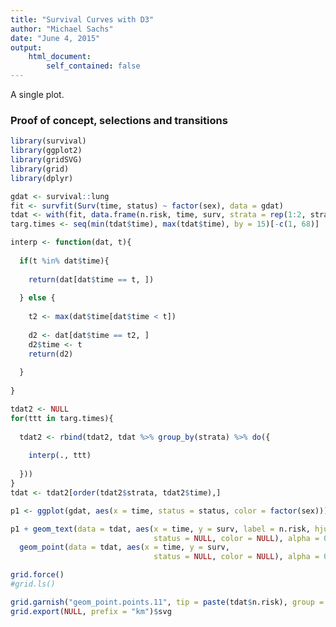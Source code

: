 ```yaml
---
title: "Survival Curves with D3"
author: "Michael Sachs"
date: "June 4, 2015"
output: 
    html_document:
        self_contained: false
---
```


<style>


.tess {
  fill: blue;
  stroke: blue;
  stroke-width: 0px;
  opacity: 0;
}

.dot {
    fill: blue;
    stroke-width: 0px;
    opacity: 0;
    fill-opacity: 1;
}

.rects :hover circle {
  fill: red;
  opacity: 1;
}
   
.rects :hover text {

  opacity: 1;

}   

.hidetext {
  
  font-size: 14px;
  stroke-opacity: 0;
  fill-opacity: 1;
  fill: black;
  opacity: 0;

}

</style>

<script src="d3.v3.min.js" charset="utf-8"></script>

A single plot.

### Proof of concept, selections and transitions

```r
library(survival)
library(ggplot2)
library(gridSVG)
library(grid)
library(dplyr)

gdat <- survival::lung
fit <- survfit(Surv(time, status) ~ factor(sex), data = gdat)
tdat <- with(fit, data.frame(n.risk, time, surv, strata = rep(1:2, strata)))
targ.times <- seq(min(tdat$time), max(tdat$time), by = 15)[-c(1, 68)]

interp <- function(dat, t){
  
  if(t %in% dat$time){
    
    return(dat[dat$time == t, ])
    
  } else {
    
    t2 <- max(dat$time[dat$time < t])
    
    d2 <- dat[dat$time == t2, ]
    d2$time <- t
    return(d2)
    
  }
  
}

tdat2 <- NULL
for(ttt in targ.times){
  
  tdat2 <- rbind(tdat2, tdat %>% group_by(strata) %>% do({
  
    interp(., ttt)
  
  }))
}
tdat <- tdat2[order(tdat2$strata, tdat2$time),]

p1 <- ggplot(gdat, aes(x = time, status = status, color = factor(sex))) + geom_km()

p1 + geom_text(data = tdat, aes(x = time, y = surv, label = n.risk, hjust = .5, vjust = -1,
                                status = NULL, color = NULL), alpha = 0) + 
  geom_point(data = tdat, aes(x = time, y = surv,
                                status = NULL, color = NULL), alpha = 0)

grid.force()
#grid.ls()

grid.garnish("geom_point.points.11", tip = paste(tdat$n.risk), group = FALSE, global = TRUE, grep = TRUE)
grid.export(NULL, prefix = "km")$svg
```

<script src="kmhover.js"></script>
